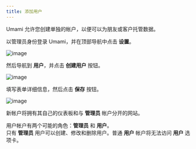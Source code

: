 ```yaml
---
title: 添加用户
---
```


Umami 允许您创建单独的帐户，以便可以为朋友或客户托管数据。

以管理员身份登录 Umami，并在顶部导航中点击 **设置**。

![image](/images/docs/v2/navbar-settings.png)

然后导航到 **用户**，并点击 **创建用户** 按钮。

![image](/images/docs/v2/user-create.png)

填写表单详细信息，然后点击 **保存** 按钮。

![image](/images/docs/v2/user-create-form.png)

新帐户将拥有其自己的仪表板和与 **管理员** 帐户分开的网站。

用户帐户有两个可能的角色：**管理员** 和 **用户**。  
只有 **管理员** 用户可以创建、修改和删除用户。普通 **用户** 帐户将无法访问 **用户** 选项卡。